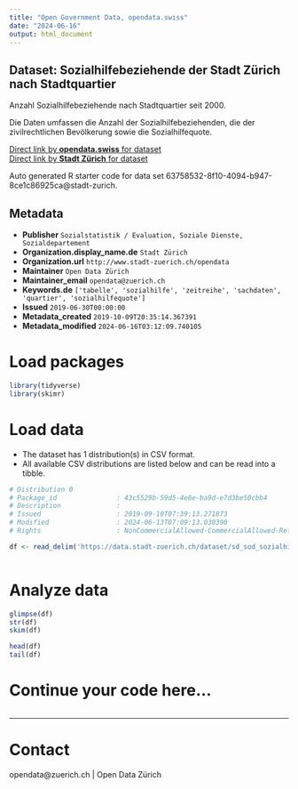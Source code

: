 ```yaml
---
title: "Open Government Data, opendata.swiss"
date: "2024-06-16"
output: html_document
---
```


## Dataset: Sozialhilfebeziehende der Stadt Zürich nach Stadtquartier

Anzahl Sozialhilfebeziehende nach Stadtquartier seit 2000. 

Die Daten umfassen die Anzahl der Sozialhilfebeziehenden, die der zivilrechtlichen Bevölkerung sowie die Sozialhilfequote.

[Direct link by **opendata.swiss** for dataset](https://opendata.swiss/de/dataset/sozialhilfebeziehende-der-stadt-zurich-nach-stadtquartier)<br>
[Direct link by **Stadt Zürich** for dataset](https://data.stadt-zuerich.ch/dataset/sd_sod_sozialhilfequote_stadtquartier)

Auto generated R starter code for data set 63758532-8f10-4094-b947-8ce1c86925ca@stadt-zurich.

## Metadata

- **Publisher** `Sozialstatistik / Evaluation, Soziale Dienste, Sozialdepartement`
- **Organization.display_name.de** `Stadt Zürich`
- **Organization.url** `http://www.stadt-zuerich.ch/opendata`
- **Maintainer** `Open Data Zürich`
- **Maintainer_email** `opendata@zuerich.ch`
- **Keywords.de** `['tabelle', 'sozialhilfe', 'zeitreihe', 'sachdaten', 'quartier', 'sozialhilfequote']`
- **Issued** `2019-06-30T00:00:00`
- **Metadata_created** `2019-10-09T20:35:14.367391`
- **Metadata_modified** `2024-06-16T03:12:09.740105`


# Load packages

```r

library(tidyverse)
library(skimr)

```

# Load data

-   The dataset has 1 distribution(s) in CSV format.
-   All available CSV distributions are listed below and can be read into a tibble.

```r

# Distribution 0
# Package_id               : 43c5529b-59d5-4e8e-ba9d-e7d3be50cbb4
# Description              : 
# Issued                   : 2019-09-10T07:39:13.271873
# Modified                 : 2024-06-13T07:09:13.030390
# Rights                   : NonCommercialAllowed-CommercialAllowed-ReferenceNotRequired

df <- read_delim('https://data.stadt-zuerich.ch/dataset/sd_sod_sozialhilfequote_stadtquartier/download/sd_sod_sozialhilfequote_stadtquartier.csv')



```

# Analyze data

```r

glimpse(df)
str(df)
skim(df)

head(df)
tail(df)

```

# Continue your code here...

```r

```

------------------------------------------------------------------------

# Contact

opendata@zuerich.ch | Open Data Zürich
